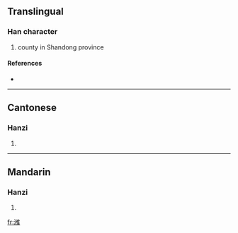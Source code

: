 {{see|濰}}
==Translingual==

===Han character===
{{Han char|rn=85|rad=水|as=11|sn=14|four=|canj=水女一土 (EVMG)}}

# county in Shandong province

====References====
* {{Han ref|kx=0648.281|hdz=31734.040|uh=6F4D|ud=28493}}

----

==Cantonese==

===Hanzi===
{{yue-hanzi|jyut=|y=wai4}}

# {{defn|Cantonese}}

----

==Mandarin==

===Hanzi===
{{cmn-hanzi|tra=濰|pin=[[wéi]] ([[wei2]])|wg=wei<sup>2</sup>}}

# {{defn|Mandarin}}

[[fr:潍]]
